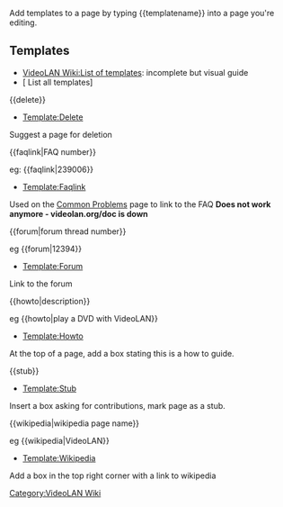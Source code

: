 {{wikipedia|Help:Template}}
Add templates to a page by typing <nowiki>{{templatename}}</nowiki> into a page you're editing.

== Templates ==
* [[VideoLAN Wiki:List of templates]]: incomplete but visual guide
* [{{fullurl:Special:Allpages|namespace=10}} List all templates]


;<nowiki>{{delete}}</nowiki>
* [[Template:Delete]]
Suggest a page for deletion


;<nowiki>{{faqlink|FAQ number}}</nowiki>
eg: <nowiki>{{faqlink|239006}}</nowiki>
* [[Template:Faqlink]]
Used on the [[Common Problems]] page to link to the FAQ '''Does not work anymore - videolan.org/doc is down'''


;<nowiki>{{forum|forum thread number}}</nowiki>
eg <nowiki>{{forum|12394}}</nowiki>
* [[Template:Forum]]
Link to the forum


;<nowiki>{{howto|description}}</nowiki>
eg <nowiki>{{howto|play a DVD with VideoLAN}}</nowiki>
* [[Template:Howto]]
At the top of a page, add a box stating this is a how to guide.


;<nowiki>{{stub}}</nowiki>
* [[Template:Stub]]
Insert a box asking for contributions, mark page as a stub.


;<nowiki>{{wikipedia|wikipedia page name}}</nowiki>
eg <nowiki>{{wikipedia|VideoLAN}}</nowiki>
* [[Template:Wikipedia]]
Add a box in the top right corner with a link to wikipedia

[[Category:VideoLAN Wiki]]